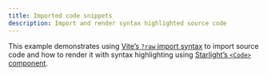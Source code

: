 ```yaml
---
title: Imported code snippets
description: Import and render syntax highlighted source code
---
```



This example demonstrates using [Vite’s `?raw` import syntax](https://vitejs.dev/guide/assets.html#importing-asset-as-string) to import source code and how to render it with syntax highlighting using [Starlight’s `<Code>` component](https://starlight.astro.build/guides/components/#code).

<StackBlitz
	title="Starlight — imported code snippet example"
	description="This example shows a Starlight page which imports a local file using Vite’s ?raw suffix and then displays its contents."
	example="imported-code"
	openFile="src/example-script.js,src/content/docs/index.mdx"
/>
